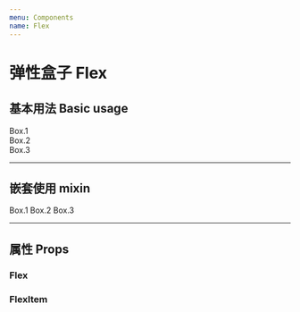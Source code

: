 ```yaml
---
menu: Components
name: Flex
---
```



# 弹性盒子 Flex

## 基本用法 Basic usage

<Playground>
  <Flex justifyContent="space-around">
    <div>Box.1</div>
    <div>Box.2</div>
    <div>Box.3</div>
  </Flex>
</Playground>

---

## 嵌套使用 mixin

<Playground>
  <Flex>
    <FlexItem>Box.1</FlexItem>
    <FlexItem order={1}>Box.2</FlexItem>
    <FlexItem flex={1}>Box.3</FlexItem>
  </Flex>
</Playground>

---

## 属性 Props

### Flex

<Props of={Flex} />

### FlexItem

<Props of={FlexItem} />
